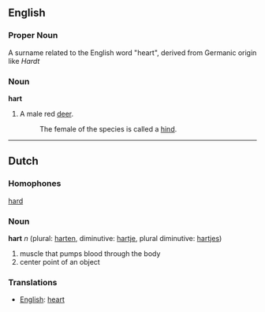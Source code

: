 ==English==
===Proper Noun===

A surname related to the English word "heart", derived from Germanic origin like ''Hardt''

===Noun===
'''hart'''

# A male red [[deer]].
#: The female of the species is called a [[hind]].

----
==Dutch==
===Homophones===
[[hard]]
===Noun===

'''hart''' ''n'' (plural: [[harten]], diminutive: [[hartje]], plural diminutive: [[hartjes]])

#muscle that pumps blood through the body
#center point of an object

===Translations===
*[[English]]: [[heart]]